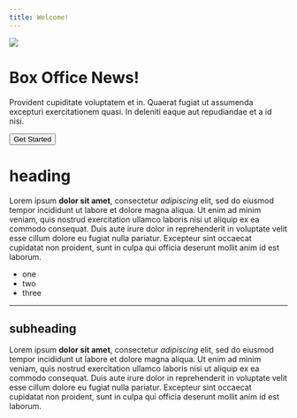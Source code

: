 ```yaml
---
title: Welcome!
---
```


<div class="hero min-h-screen bg-base-200">
  <div class="hero-content flex-col lg:flex-row-reverse">
    <img
      src="https://placeimg.com/260/400/arch"
      class="max-w-sm rounded-lg shadow-2xl"
    />
    <div>
      <h1 class="text-5xl font-bold">Box Office News!</h1>
      <p class="py-6">
        Provident cupiditate voluptatem et in. Quaerat fugiat ut assumenda
        excepturi exercitationem quasi. In deleniti eaque aut repudiandae et a
        id nisi.
      </p>
      <button class="btn btn-primary">Get Started</button>
    </div>
  </div>
</div>

# heading

Lorem ipsum **dolor sit amet**, consectetur _adipiscing_ elit, sed do eiusmod tempor incididunt ut labore et dolore magna aliqua. Ut enim ad minim veniam, quis nostrud exercitation ullamco laboris nisi ut aliquip ex ea commodo consequat. Duis aute irure dolor in reprehenderit in voluptate velit esse cillum dolore eu fugiat nulla pariatur. Excepteur sint occaecat cupidatat non proident, sunt in culpa qui officia deserunt mollit anim id est laborum.

- one
- two
- three

---

## subheading

Lorem ipsum **dolor sit amet**, consectetur _adipiscing_ elit, sed do eiusmod tempor incididunt ut labore et dolore magna aliqua. Ut enim ad minim veniam, quis nostrud exercitation ullamco laboris nisi ut aliquip ex ea commodo consequat. Duis aute irure dolor in reprehenderit in voluptate velit esse cillum dolore eu fugiat nulla pariatur. Excepteur sint occaecat cupidatat non proident, sunt in culpa qui officia deserunt mollit anim id est laborum.

